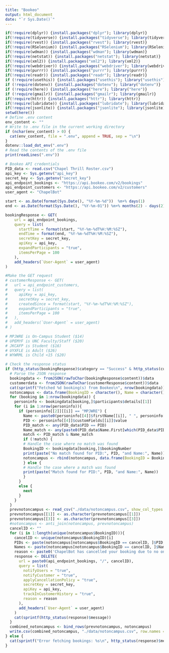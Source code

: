 ```yaml
---
title: "Bookeo"
output: html_document
date: "`r Sys.Date()`"
---
```


```r
if(!require(dplyr)) {install.packages("dplyr"); library(dplyr)}
if(!require(tidyverse)) {install.packages("tidyverse"); library(tidyverse)}
if(!require(rvest)) {install.packages("rvest"); library(rvest)}
if(!require(RSelenium)) {install.packages("RSelenium"); library(RSelenium)}
if(!require(wdman)) {install.packages("wdman"); library(wdman)}
if(!require(netstat)) {install.packages("netstat"); library(netstat)}
if(!require(xml2)) {install.packages("xml2"); library(xml2)}
if(!require(webdriver)) {install.packages("webdriver"); library(webdriver)}
if(!require(purrr)) {install.packages("purrr"); library(purrr)}
if(!require(readr)) {install.packages("readr"); library(readr)}
if (!require(usethis)) {install.packages("usethis"); library("usethis")}
if (!require(dotenv)) {install.packages("dotenv"); library("dotenv")}
if (!require(here)) {install.packages("here"); library("here")}
if (!require(gmailr)) {install.packages("gmailr"); library(gmailr)}
if(!require(httr)) {install.packages("httr"); library(httr)}
if(!require(lubridate)) {install.packages("lubridate"); library(lubridate)}
if(!require(jsonlite)) {install.packages("jsonlite"); library(jsonlite)}
setwd(here())
# Define .env content
env_content <- ""
# Write to .env file in the current working directory
if (nchar(env_content) > 0) {
  cat(env_content, file = ".env", append = TRUE, sep = "\n")
}
dotenv::load_dot_env(".env")
# Read the contents of the .env file
print(readLines(".env"))
```

```r
# Bookeo API credentials
PID_data <- read.csv("Chapel Thrill Roster.csv")
api_key <- Sys.getenv("api_key")
secret_key <- Sys.getenv("secret_key")
api_endpoint_bookings <- "https://api.bookeo.com/v2/bookings"
api_endpoint_customers <- "https://api.bookeo.com/v2/customers"
user_agent <- "ChapelBot"

start <- as.Date(format(Sys.Date(), "%Y-%m-%d"))  %m+% days(1)
end <- as.Date(format(Sys.Date(), "%Y-%m-01")) %m+% months(2) - days(2)  # Last day of the next month

bookingResponse <- GET(
    url = api_endpoint_bookings,
    query = list(
      startTime = format(start, "%Y-%m-%dT%H:%M:%SZ"),
      endTime = format(end, "%Y-%m-%dT%H:%M:%SZ"),
      secretKey = secret_key,
      apiKey = api_key,
      expandParticipants = "true",
      itemsPerPage = 100
    ),
    add_headers(`User-Agent` = user_agent)
)

#Make the GET request
# customerResponse <- GET(
#   url = api_endpoint_customers,
#   query = list(
#     apiKey = api_key,
#     secretKey = secret_key,
#     createdSince = format(start, "%Y-%m-%dT%H:%M:%SZ"),
#     expandParticipants = "true",
#     itemsPerPage = 100
#   ),
#   add_headers(`User-Agent` = user_agent)
# )

# MPJWRE is On-Campus Student ($14)
# UPEMYF is UNC Faculty/Staff ($20)
# JKCAFP is Student ($16)
# UYXFLE is Adult ($26)
# WYWRML is Child <15 ($20)

# Check the response status
if (http_status(bookingResponse)$category == "Success" & http_status(customerResponse)$category == "Success") {
  # Parse the JSON response
  bookingdata <- fromJSON(rawToChar(bookingResponse$content))$data
  customerdata <- fromJSON(rawToChar(customerResponse$content))$data
  cat(sprintf("Fetched %d booking(s) from Bookeo\n", nrow(bookingdata)))
  notoncampus <- data.frame(BookingID = character(), Name = character(), PID = character(), Name_match = logical(), PID_match = logical(), stringsAsFactors = FALSE)
  for (booking in 1:nrow(bookingdata)) {
    personinfo <- bookingdata[booking,]$participants$details[[1]]
    for (i in 1:nrow(personinfo)){
      if (personinfo[[2]][[i]] == "MPJWRE") {
        Name <- paste0(personinfo[[4]]$firstName[[i]], " ", personinfo[[4]]$lastName[[i]])
        PID <- personinfo[[4]]$customFields[[i]]$value
        PID_match <- any(PID_data$PID == PID)
        Name_match <- any(paste0(PID_data$Name.First[which(PID_data$PID == PID)], " ", PID_data$Name.Last[which(PID_data$PID == PID)]) == Name)
        match <- PID_match & Name_match
        if (!match) {
        # Handle the case where no match was found
        BookingID <- bookingdata[booking,]$bookingNumber
        print(paste("No match found for PID:", PID, "and Name:", Name))
        notoncampus <- rbind(notoncampus, data.frame(BookingID = BookingID, Name = Name, PID = PID, Name_match = Name_match, PID_match = PID_match, stringsAsFactors = FALSE))
        } else {
        # Handle the case where a match was found
        print(paste("Match found for PID:", PID, "and Name:", Name))
        }
      }
      else {
        next
      }
    }
  }
  prevnotoncampus <- read_csv("./data/notoncampus.csv", show_col_types = FALSE)
  prevnotoncampus[[1]] <- as.character(prevnotoncampus[[1]])
  prevnotoncampus[[3]] <- as.character(prevnotoncampus[[3]])
  #notoncampus <- anti_join(notoncampus, prevnotoncampus)
  cancelID <- ""
  for (i in 1:length(unique(notoncampus$BookingID))){
    cancelID <- unique(notoncampus$BookingID)[i]
    PIDs <- paste(notoncampus[notoncampus$BookingID == cancelID, ]$PID, collapse = ", ")
    Names <- paste(notoncampus[notoncampus$BookingID == cancelID, ]$Name, collapse = ", ")
    reason <- paste0('ChapelBot has cancelled your booking due to no on-campus student match being found for PID(s): ', PIDs, ' and Name(s): ', Names, '. You can rebook at chapelthrillescapes.com/book with a PID matching the names of on-campus students exactly as they appear on their Student ID or for off-campus students select "Student ($16)."')
    response <- DELETE(
      url = paste0(api_endpoint_bookings, "/", cancelID),
      query = list(
        notifyUsers = "true",
        notifyCustomer = "true",
        applyCancellationPolicy = "true",
        secretKey = secret_key,
        apiKey = api_key,
        trackInCustomerHistory = "true",
        reason = reason
      ),
      add_headers(`User-Agent` = user_agent)
    )
    cat(sprintf(http_status(response)$message))
  }
  combined_notoncampus <- bind_rows(prevnotoncampus, notoncampus)
  write.csv(combined_notoncampus, "./data/notoncampus.csv", row.names = FALSE)
} else {
  cat(sprintf("Error fetching bookings: %s\n", http_status(response)$message))
}
```